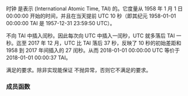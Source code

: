 {{cpp/chrono/title|1=tai_clock}}
{{cpp/chrono/tai_clock/navbar}}
{{dcl begin}}
{{dcl header|chrono}}
{{dcl|since=c++20|1=
class tai_clock;
}}
{{dcl end}}
时钟 {{tt|std::chrono::tai_clock}} 是表示{{enwiki|International Atomic Time|国际原子时}} (International Atomic Time, TAI) 的{{named req|Clock|时钟}}。它度量从 1958 年 1 月 1 日 00:00:00 开始的时间，并且在当天提前 UTC 10 秒（即其纪元 1958-01-01 00:00:00 TAI 是 1957-12-31 23:59:50 UTC）。

不向 TAI 中插入闰秒。因此每次向 UTC 中插入一闰秒，UTC 就多落后 TAI 一秒。迄至 2017 年 12 月，UTC 比 TAI 落后 37 秒，反映了 10 秒的初始差距和 1958 到 2017 年间插入的 27 闰秒。从而 2018-01-01 00:00:00 UTC 等价于 2018-01-01 00:00:37 TAI。

{{tt|tai_clock}} 满足{{named req|Clock}}的要求。除非实现能保证 {{ltf|cpp/chrono/tai_clock/now}} 不抛异常，否则它不满足{{named req|TrivialClock}}的要求。

{{cpp/chrono/clock time point family}}
{{cpp/chrono/clock member types}}

{{cpp/chrono/clock is steady}}

=== 成员函数 ===
{{dsc begin}}
{{dsc inc |1= cpp/chrono/tai_clock/dsc now}}
{{dsc inc |1= cpp/chrono/tai_clock/dsc to_utc}}
{{dsc inc |1= cpp/chrono/tai_clock/dsc from_utc}}
{{dsc end}}

{{langlinks|en|es|ja|ru}}